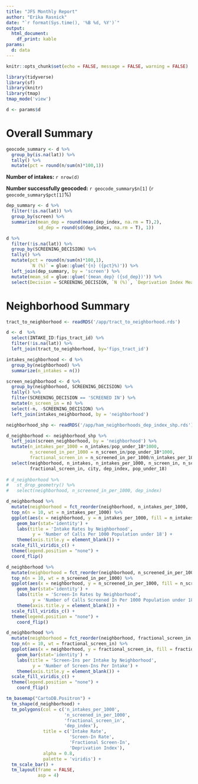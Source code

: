 ```yaml
---
title: "JFS Monthly Report"
author: "Erika Rasnick"
date: "`r format(Sys.time(), '%B %d, %Y')`"
output: 
  html_document:
    df_print: kable
params: 
  d: data
---
```


```r
knitr::opts_chunk$set(echo = FALSE, message = FALSE, warning = FALSE)

library(tidyverse)
library(sf)
library(knitr)
library(tmap)
tmap_mode('view')
```

```r
d <- params$d
```

# Overall Summary

```r
geocode_summary <- d %>% 
  group_by(is.na(lat)) %>% 
  tally() %>% 
  mutate(pct = round(n/sum(n)*100,1))
```

**Number of intakes:** `r nrow(d)`

**Number successfully geocoded:** `r geocode_summary$n[1]` (`r geocode_summary$pct[1]`%)

```r
dep_summary <- d %>% 
  filter(!is.na(lat)) %>% 
  group_by(screen) %>% 
  summarize(mean_dep = round(mean(dep_index, na.rm = T),2), 
            sd_dep = round(sd(dep_index, na.rm = T), 1))

d %>% 
  filter(!is.na(lat)) %>% 
  group_by(SCREENING_DECISION) %>% 
  tally() %>% 
  mutate(pct = round(n/sum(n)*100,1),
         `N (%)` = glue::glue('{n} ({pct}%)')) %>% 
  left_join(dep_summary, by = 'screen') %>% 
  mutate(mean_sd = glue::glue('{mean_dep} ({sd_dep})')) %>% 
  select(Decision = SCREENING_DECISION, `N (%)`, `Deprivation Index Mean (sd) ` = mean_sd)
```

# Neighborhood Summary

```r
tract_to_neighborhood <- readRDS('/app/tract_to_neighborhood.rds')

d <- d  %>%
  select(INTAKE_ID:fips_tract_id) %>% 
  filter(!is.na(lat)) %>% 
  left_join(tract_to_neighborhood, by='fips_tract_id')

intakes_neighborhood <- d %>% 
  group_by(neighborhood) %>% 
  summarize(n_intakes = n())

screen_neighborhood <- d %>% 
  group_by(neighborhood, SCREENING_DECISION) %>% 
  tally() %>% 
  filter(SCREENING_DECISION == 'SCREENED IN') %>% 
  mutate(n_screen_in = n) %>% 
  select(-n, -SCREENING_DECISION) %>% 
  left_join(intakes_neighborhood, by = 'neighborhood')

neighborhood_shp <- readRDS('/app/ham_neighborhoods_dep_index_shp.rds')

d_neighborhood <- neighborhood_shp %>% 
  left_join(screen_neighborhood, by = 'neighborhood') %>% 
  mutate(n_intakes_per_1000 = n_intakes/pop_under_18*1000,
         n_screened_in_per_1000 = n_screen_in/pop_under_18*1000,
         fractional_screen_in = n_screened_in_per_1000/n_intakes_per_1000) %>% 
  select(neighborhood, n_intakes, n_intakes_per_1000, n_screen_in, n_screened_in_per_1000,
         fractional_screen_in, city, dep_index, pop_under_18)
  
# d_neighborhood %>%  
#   st_drop_geometry() %>% 
#   select(neighborhood, n_screened_in_per_1000, dep_index)
```


```r
d_neighborhood %>% 
  mutate(neighborhood = fct_reorder(neighborhood, n_intakes_per_1000, .desc = FALSE)) %>% 
  top_n(n = 10, wt = n_intakes_per_1000) %>% 
  ggplot(aes(x = neighborhood, y = n_intakes_per_1000, fill = n_intakes_per_1000)) +
    geom_bar(stat='identity') +
    labs(title = 'Intake Rates by Neighborhood',
          y = 'Number of Calls Per 1000 Population under 18') +
    theme(axis.title.y = element_blank()) +
  scale_fill_viridis_c() +
  theme(legend.position = "none") +
  coord_flip()
```

```r
d_neighborhood %>% 
  mutate(neighborhood = fct_reorder(neighborhood, n_screened_in_per_1000, .desc = FALSE)) %>% 
  top_n(n = 10, wt = n_screened_in_per_1000) %>% 
  ggplot(aes(x = neighborhood, y = n_screened_in_per_1000, fill = n_screened_in_per_1000)) +
    geom_bar(stat='identity') +
    labs(title = 'Screen-In Rates by Neighborhood',
          y = 'Number of Calls Screened In Per 1000 Population under 18') +
    theme(axis.title.y = element_blank()) +
  scale_fill_viridis_c() +
  theme(legend.position = "none") +
    coord_flip()
```

```r
d_neighborhood %>% 
  mutate(neighborhood = fct_reorder(neighborhood, fractional_screen_in, .desc = FALSE)) %>% 
  top_n(n = 10, wt = fractional_screen_in) %>% 
  ggplot(aes(x = neighborhood, y = fractional_screen_in, fill = fractional_screen_in)) +
    geom_bar(stat='identity') +
    labs(title = 'Screen-Ins per Intake by Neighborhood',
          y = 'Number of Screen-Ins Per Intake') +
    theme(axis.title.y = element_blank()) +
  scale_fill_viridis_c() +
  theme(legend.position = "none") +
    coord_flip()
```


```r
tm_basemap("CartoDB.Positron") +
  tm_shape(d_neighborhood) +
  tm_polygons(col = c('n_intakes_per_1000',
                      'n_screened_in_per_1000',
                      'fractional_screen_in',
                      'dep_index'),
              title = c('Intake Rate',
                        'Screen-In Rate',
                        'Fractional Screen-In',
                        'Deprivation Index'),
              alpha = 0.8,
              palette = 'viridis') +
  tm_scale_bar() +
  tm_layout(frame = FALSE,
            asp = 4)
```
